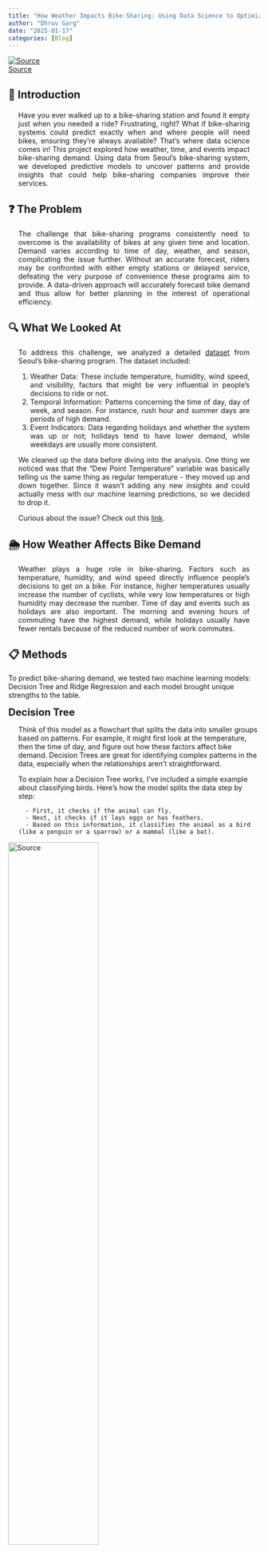 ```yaml
---
title: "How Weather Impacts Bike-Sharing: Using Data Science to Optimize Demand Prediction"
author: "Dhruv Garg"
date: "2025-01-17"
categories: [Blog]
---
```



::: {.text-center}
[![Source](cover_img.jpg)](https://spokesbicyclerentals.com)  
[Source](https://spokesbicyclerentals.com)
:::


## 🚀 Introduction 
<div style="text-align: justify; margin: 20px;">
Have you ever walked up to a bike-sharing station and found it empty just when you needed a ride? Frustrating, right? 
What if bike-sharing systems could predict exactly when and where people will need bikes, ensuring they're always available? 
That's where data science comes in! This project explored how weather, time, and events impact bike-sharing demand.
Using data from Seoul's bike-sharing system, we developed predictive models to uncover patterns and provide insights
that could help bike-sharing companies improve their services. 
</div>

## ❓ The Problem
<div style="text-align: justify; margin: 20px;">
The challenge that bike-sharing programs consistently need to overcome is the availability of bikes at any 
given time and location. Demand varies according to time of day, weather, and season, complicating the issue further. 
Without an accurate forecast, riders may be confronted with either empty stations or delayed service, 
defeating the very purpose of convenience these programs aim to provide. A data-driven approach will accurately 
forecast bike demand and thus allow for better planning in the interest of operational efficiency.
</div>

## 🔍 What We Looked At
<div style="text-align: justify; margin: 20px;">
To address this challenge, we analyzed a detailed [dataset](https://archive.ics.uci.edu/dataset/560/seoul+bike+sharing+demand) from Seoul’s bike-sharing program. The dataset included:

1. Weather Data: These include temperature, humidity, wind speed, and visibility, factors that might be very influential in people's decisions to ride or not.
2. Temporal Information: Patterns concerning the time of day, day of week, and season. For instance, rush hour and summer days are periods of high demand.
3. Event Indicators: Data regarding holidays and whether the system was up or not; holidays tend to have lower demand, while weekdays are usually more consistent.

We cleaned up the data before diving into the analysis. One thing we noticed was that the "Dew Point Temperature" 
variable was basically telling us the same thing as regular temperature - they moved up and down together. 
Since it wasn't adding any new insights and could actually mess with our machine learning predictions, so
we decided to drop it.

:::{.callout-note}
Curious about the issue? Check out this [link](https://datascience.stackexchange.com/questions/24452/in-supervised-learning-why-is-it-bad-to-have-correlated-features).
:::
</div>

## 🌦️ How Weather Affects Bike Demand
<div style="text-align: justify; margin: 20px;">
Weather plays a huge role in bike-sharing. Factors such as temperature, humidity, and wind speed directly
influence people's decisions to get on a bike. For instance, higher temperatures usually increase the number
of cyclists, while very low temperatures or high humidity may decrease the number. Time of day and events
such as holidays are also important. The morning and evening hours of commuting have the highest demand,
while holidays usually have fewer rentals because of the reduced number of work commutes.
</div>

## 📋 Methods  
To predict bike-sharing demand, we tested two machine learning models: Decision Tree and Ridge Regression and 
each model brought unique strengths to the table.  

<span style="font-size: 20px; font-weight: bold;">Decision Tree</span>

   <div style="margin-left: 20px;">
   Think of this model as a flowchart that splits the data into smaller groups based on patterns.
   For example, it might first look at the temperature, then the time of day, and figure out how these factors
   affect bike demand. Decision Trees are great for identifying complex patterns in the data, especially 
   when the relationships aren't straightforward.  
   

   To explain how a Decision Tree works, I've included a simple example about classifying birds. Here's how 
   the model splits the data step by step:  

      - First, it checks if the animal can fly.  
      - Next, it checks if it lays eggs or has feathers.  
      - Based on this information, it classifies the animal as a bird (like a penguin or a sparrow) or a mammal (like a bat).  
   </div>
::: {.text-center}
[![Source](tree_diagram.png){width=60%}](https://insidelearningmachines.com/interpret_decision_trees/)  
Source: [Decision Tree](https://insidelearningmachines.com/interpret_decision_trees/)
:::

2. Ridge Regression:  
   - A simpler, linear model, Ridge Regression creates a straight-line relationship between features and outcomes.
    While less flexible than Decision Trees, Ridge Regression is more resistant to overfitting and provides a 
    useful benchmark for comparison. I won't go into much detail here, but if you'd like to learn more about Ridge
     Regression, feel free to [check this out](https://www.ibm.com/think/topics/ridge-regression).

:::{.callout-warning}
#### Warning
You need to be familiar with Linear Regression and linear algebra to understand Ridge Regression.
:::


## 🔄 Training and Validation
To ensure our models made accurate predictions, we split the data into two parts:

   - Training data: Used to teach the models.
   - Testing data: Used to evaluate how well the models learned.

We also applied Cross-Validation, a method that divides the training data into multiple
subsets and rotates between training and validating. This approach ensures the model's
performance is consistent and not based on luck. For example:

   - The data is split into five subsets.
   - Each subset is used as a validation set once, while the remaining four are used for training.
   - The results from all validation sets are averaged to gauge overall accuracy.

Think of this as teaching someone to cook. First, they practice using most of the recipes in
a cookbook. Then, they are tested on a few hidden recipes. Repeating this process multiple
times gives a more reliable assessment of their skills.

::: {.text-center}
[![Source](cv.jpg){width=80%}](https://it.mathworks.com/discovery/cross-validation.html)  
Source: [Cross-validation](https://it.mathworks.com/discovery/cross-validation.html)
:::


## ⚖️ Evaluation

We used the R² score to evaluate the models. This metric indicates how well the model explains the data:

   - 0%: The model performs no better than random guessing.
   - 100%: The model makes perfect predictions.
   - For example, an R² score of 80% means the model explains 80% of the variations in bike rentals.

## 💡 Key Insights 
Our analysis revealed several valuable insights into the factors that influence bike-sharing demand:  

<span style="font-size: 20px; font-weight: bold;">Seasonal Patterns</span>
<div style="text-align: justify; margin: 20px;">
One of the clearest trends was the seasonal variation in bike rentals. Demand was highest in summer, particularly during commuting hours (morning and evening), as warmer weather encouraged more people to cycle. In contrast, winter saw a significant drop in rentals due to colder temperatures and potentially hazardous conditions like snow or ice. Spring and autumn showed moderate demand, aligning with their milder weather.
As shown in the graph, summer sees a much higher rented bike count compared to winter, where the count is relatively low and concentrated in the bottom-left region.
</div>


<div style="text-align: center;">
  ![ ](season_temp_count.png){width=80%}

</div>


<span style="font-size: 20px; font-weight: bold;">Holidays vs. Non-Holidays</span>
<div style="text-align: justify; margin: 20px;">
Another important finding was the difference in demand between holidays and non-holidays. On holidays, rentals were significantly lower, likely because fewer people were commuting to work or school. In contrast, weekdays saw higher and more consistent demand, reflecting the regular schedules of commuters.
As illustrated in the box plot (0: No Holiday, 1: Holiday), bike rental counts on non-holidays have fewer outliers and shorter whiskers, indicating more consistent demand compared to holidays, which exhibit greater variability and a higher number of outliers.
</div>
<div style="text-align: center;">
![ ](holiday_dist.png){width=80%}
</div>


<span style="font-size: 20px; font-weight: bold;">Model Comparison</span>
<div style="text-align: justify; margin: 20px;">  
The Decision Tree model outperformed Ridge Regression, achieving an R² score of 0.8, meaning it explained 80% of the variation in bike-sharing demand. Ridge Regression, while simpler, achieved an R² score of 0.68, indicating limitations in capturing complex, non-linear relationships.
Scatter plots comparing predicted and actual values further illustrated the Decision Tree's accuracy, particularly for lower-demand scenarios. While there were some mispredicted points (mainly in the top-left corner), the overall predictions were relatively accurate.

<div style="text-align: center;">
![ ](prediction_error_tree.png){width=80%}
</div>

In contrast, Ridge Regression showed a much higher degree of variation, especially in high-demand scenarios. The model struggled to predict higher rental counts accurately, with several points in the top-left corner being significantly off.
<div style="text-align: center;">
![ ](prediction_error_ridge.png){width=80%}
</div>

 </div>


 
## 📢 Why It Matters
<div style="text-align: justify; margin: 20px;">
These insights are not just academic—they have real-world implications for bike-sharing companies and their users.

1.	Placing Bikes Where They're Needed:
During peak times, such as summer mornings, bike-sharing companies can allocate more bikes to residential areas to meet commuter demand. Similarly, stations near offices and train stations might need extra bikes in the evenings.

2.	Reducing Wait Times:
By predicting demand more accurately, companies can ensure that users rarely face empty bike racks or full return stations, improving the overall user experience.

3.	Improving Operational Efficiency:
Data-driven decision-making can help companies reduce waste, such as the costs of moving bikes unnecessarily or maintaining underutilized stations.
Optimized bike-sharing systems also contribute to broader societal goals. By making cycling more convenient and reliable, these programs encourage sustainable transportation, reducing car usage and cutting greenhouse gas emissions.
</div>

## 📌 Conclusion
<div style="text-align: justify; margin: 20px;">
Our project demonstrates the power of data science in solving real-world challenges. By analyzing patterns in weather, time, and events, we developed predictive models that can help bike-sharing programs meet demand more effectively. While the Decision Tree model outperformed Ridge Regression, both approaches highlighted the importance of using data to drive decisions.
Looking ahead, incorporating additional data, such as real-time weather updates or social events, could improve prediction accuracy. Exploring advanced techniques like ensemble models—combinations of multiple machine learning algorithms—might also yield better results.
Ultimately, the success of this project underscores the value of data-driven solutions in urban planning. By leveraging data science, bike-sharing companies can enhance their operations and contribute to a more sustainable and efficient future for cities worldwide.
</div>
